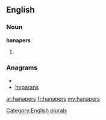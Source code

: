 ==English==

===Noun===
'''hanapers'''

# {{plural of|[[hanaper]]}}

===Anagrams===
* {{alphagram|aaehnprs}}
* [[heparans#English|heparans]]

[[Category:English plurals]]

[[ar:hanapers]]
[[fr:hanapers]]
[[my:hanapers]]